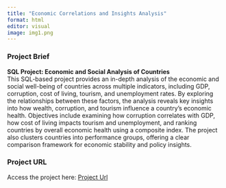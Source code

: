 ```yaml
---
title: "Economic Correlations and Insights Analysis"
format: html
editor: visual
image: img1.png
---
```


### Project Brief

**SQL Project: Economic and Social Analysis of Countries**\
This SQL-based project provides an in-depth analysis of the economic and social well-being of countries across multiple indicators, including GDP, corruption, cost of living, tourism, and unemployment rates. By exploring the relationships between these factors, the analysis reveals key insights into how wealth, corruption, and tourism influence a country’s economic health. Objectives include examining how corruption correlates with GDP, how cost of living impacts tourism and unemployment, and ranking countries by overall economic health using a composite index. The project also clusters countries into performance groups, offering a clear comparison framework for economic stability and policy insights.

### Project URL

Access the project here: [Project Url](https://github.com/PoojaSridharan/Projects/tree/main/SQL%20Project)
